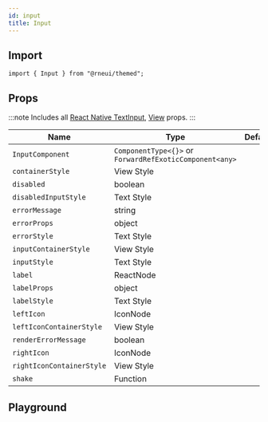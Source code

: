 ```yaml
---
id: input
title: Input
---
```



## Import

```tsx
import { Input } from "@rneui/themed";
```

## Props

:::note
Includes all [React Native TextInput](https://reactnative.dev/docs/textinput#props), [View](https://reactnative.dev/docs/view#props) props.
:::

<div class='table-responsive'>

| Name                      | Type                                                    | Default | Description |
| ------------------------- | ------------------------------------------------------- | ------- | ----------- |
| `InputComponent`          | `ComponentType<{}>` or `ForwardRefExoticComponent<any>` |         |             |
| `containerStyle`          | View Style                                              |         |             |
| `disabled`                | boolean                                                 |         |             |
| `disabledInputStyle`      | Text Style                                              |         |             |
| `errorMessage`            | string                                                  |         |             |
| `errorProps`              | object                                                  |         |             |
| `errorStyle`              | Text Style                                              |         |             |
| `inputContainerStyle`     | View Style                                              |         |             |
| `inputStyle`              | Text Style                                              |         |             |
| `label`                   | ReactNode                                               |         |             |
| `labelProps`              | object                                                  |         |             |
| `labelStyle`              | Text Style                                              |         |             |
| `leftIcon`                | IconNode                                                |         |             |
| `leftIconContainerStyle`  | View Style                                              |         |             |
| `renderErrorMessage`      | boolean                                                 |         |             |
| `rightIcon`               | IconNode                                                |         |             |
| `rightIconContainerStyle` | View Style                                              |         |             |
| `shake`                   | Function                                                |         |             |

</div>

## Playground

<Play />
